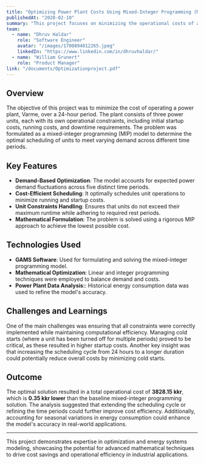 ```yaml
---
title: "Optimizing Power Plant Costs Using Mixed-Integer Programming (MILP)"
publishedAt: "2020-02-10"
summary: "This project focuses on minimizing the operational costs of a power plant over a 24-hour period using mixed-integer programming techniques. By optimizing power unit scheduling, the study highlights potential cost savings and efficiency improvements."
team:
  - name: "Dhruv Haldar"
    role: "Software Engineer"
    avatar: "/images/1700894012265.jpeg"
    linkedIn: "https://www.linkedin.com/in/dhruvhaldar/"
  - name: "William Grunert"
    role: "Product Manager"
link: "/documents/Optimizationproject.pdf"
---
```


## Overview

The objective of this project was to minimize the cost of operating a power plant, Varme, over a 24-hour period. The plant consists of three power units, each with its own operational constraints, including initial startup costs, running costs, and downtime requirements. The problem was formulated as a mixed-integer programming (MIP) model to determine the optimal scheduling of units to meet varying demand across different time periods.

## Key Features

- **Demand-Based Optimization**: The model accounts for expected power demand fluctuations across five distinct time periods.
- **Cost-Efficient Scheduling**: It optimally schedules unit operations to minimize running and startup costs.
- **Unit Constraints Handling**: Ensures that units do not exceed their maximum runtime while adhering to required rest periods.
- **Mathematical Formulation**: The problem is solved using a rigorous MIP approach to achieve the lowest possible cost.

## Technologies Used

- **GAMS Software**: Used for formulating and solving the mixed-integer programming model.
- **Mathematical Optimization**: Linear and integer programming techniques were employed to balance demand and costs.
- **Power Plant Data Analysis:**: Historical energy consumption data was used to refine the model's accuracy.


## Challenges and Learnings

One of the main challenges was ensuring that all constraints were correctly implemented while maintaining computational efficiency. Managing cold starts (where a unit has been turned off for multiple periods) proved to be critical, as these resulted in higher startup costs. Another key insight was that increasing the scheduling cycle from 24 hours to a longer duration could potentially reduce overall costs by minimizing cold starts.

## Outcome

The optimal solution resulted in a total operational cost of **3828.15 kkr**, which is **0.35 kkr lower** than the baseline mixed-integer programming solution. The analysis suggested that extending the scheduling cycle or refining the time periods could further improve cost efficiency. Additionally, accounting for seasonal variations in energy consumption could enhance the model's accuracy in real-world applications.

---

This project demonstrates expertise in optimization and energy systems modeling, showcasing the potential for advanced mathematical techniques to drive cost savings and operational efficiency in industrial applications.
